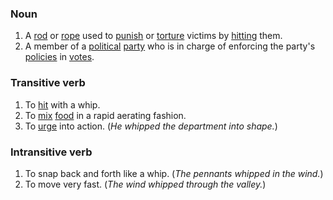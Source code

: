 ===Noun===
#A [[rod]] or [[rope]] used to [[punish]] or [[torture]] victims by [[hit]]ting them.
#A member of a [[political]] [[party]] who is in charge of enforcing the party's [[policy|policies]] in [[vote]]s.

===Transitive verb===
#To [[hit]] with a whip.
#To [[mix]] [[food]] in a rapid aerating fashion.
#To [[urge]] into action. (''He whipped the department into shape.'')

===Intransitive verb===
#To snap back and forth like a whip.  (''The pennants whipped in the wind.'')
#To move very fast.  (''The wind whipped through the valley.'')
